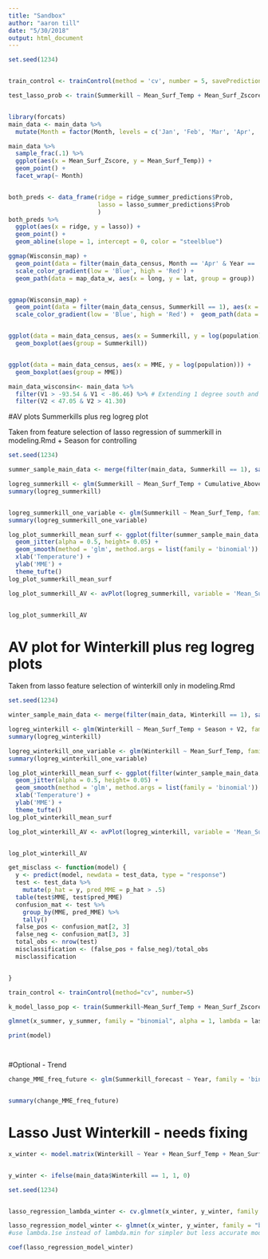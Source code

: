 ```yaml
---
title: "Sandbox"
author: "aaron till"
date: "5/30/2018"
output: html_document
---
```





```r

set.seed(1234)


train_control <- trainControl(method = 'cv', number = 5, savePredictions = TRUE)

test_lasso_prob <- train(Summerkill ~ Mean_Surf_Temp + Mean_Surf_Zscore + layer_dif + Schmidt + Cumulative_Above_0 + population, data = main_data_census, ttrControl = train_control)



```


```r
library(forcats)
main_data <- main_data %>%
  mutate(Month = factor(Month, levels = c('Jan', 'Feb', 'Mar', 'Apr', 'May', 'Jun', 'Jul', 'Aug', 'Sep', 'Oct', 'Nov', 'Dec')))

main_data %>%
  sample_frac(.1) %>%
  ggplot(aes(x = Mean_Surf_Zscore, y = Mean_Surf_Temp)) +
  geom_point() +
  facet_wrap(~ Month)


both_preds <- data_frame(ridge = ridge_summer_predictions$Prob,
                         lasso = lasso_summer_predictions$Prob
                         )
both_preds %>%
  ggplot(aes(x = ridge, y = lasso)) +
  geom_point() +
  geom_abline(slope = 1, intercept = 0, color = "steelblue")


```

```r

ggmap(Wisconsin_map) +
  geom_point(data = filter(main_data_census, Month == 'Apr' & Year == '2010'), aes(x = V1, y = V2, color = population, alpha = population)) +
  scale_color_gradient(low = 'Blue', high = 'Red') +
  geom_path(data = map_data_w, aes(x = long, y = lat, group = group))


ggmap(Wisconsin_map) +
  geom_point(data = filter(main_data_census, Summerkill == 1), aes(x = V1, y = V2, color = population, alpha = population)) +
  scale_color_gradient(low = 'Blue', high = 'Red') +  geom_path(data = map_data_w, aes(x = long, y = lat, group = group))



```


```r

ggplot(data = main_data_census, aes(x = Summerkill, y = log(population))) +
  geom_boxplot(aes(group = Summerkill))


ggplot(data = main_data_census, aes(x = MME, y = log(population))) +
  geom_boxplot(aes(group = MME))


```





```r

main_data_wisconsin<- main_data %>% 
  filter(V1 > -93.54 & V1 < -86.46) %>% # Extending 1 degree south and west from wikipedia borders to incorporate all MMES
  filter(V2 < 47.05 & V2 > 41.30)

```

#AV plots Summerkills plus reg logreg plot

Taken from feature selection of lasso regression of summerkill in modeling.Rmd + Season for controlling


```r

set.seed(1234)

summer_sample_main_data <- merge(filter(main_data, Summerkill == 1), sample_n(filter(main_data, Summerkill == 0), size = 300), all = TRUE)

logreg_summerkill <- glm(Summerkill ~ Mean_Surf_Temp + Cumulative_Above_0 + V2 + Season, family = 'binomial', data= summer_sample_main_data)
summary(logreg_summerkill)


logreg_summerkill_one_variable <- glm(Summerkill ~ Mean_Surf_Temp, family = 'binomial', data= filter(main_data, Season == 'Summer'))
summary(logreg_summerkill_one_variable)

```

```r

log_plot_summerkill_mean_surf <- ggplot(filter(summer_sample_main_data, Season == 'Summer'), aes(x= Mean_Surf_Temp, y = Summerkill)) +
  geom_jitter(alpha = 0.5, height= 0.05) +
  geom_smooth(method = 'glm', method.args = list(family = 'binomial')) +
  xlab('Temperature') +
  ylab('MME') +
  theme_tufte()
log_plot_summerkill_mean_surf

log_plot_summerkill_AV <- avPlot(logreg_summerkill, variable = 'Mean_Surf_Temp',xlab = 'Mean Surface Temperature | Others', ylab = 'Summerkill | Others')


log_plot_summerkill_AV      

```




# AV plot for Winterkill plus reg logreg plots

Taken from lasso feature selection of winterkill only in modeling.Rmd

```r

set.seed(1234)

winter_sample_main_data <- merge(filter(main_data, Winterkill == 1), sample_n(filter(main_data, Winterkill == 0), size = 300), all = TRUE)

logreg_winterkill <- glm(Winterkill ~ Mean_Surf_Temp + Season + V2, family = 'binomial', data= winter_sample_main_data)
summary(logreg_winterkill)

logreg_winterkill_one_variable <- glm(Winterkill ~ Mean_Surf_Temp, family = 'binomial', data= filter(main_data, Season == 'Winter'))
summary(logreg_winterkill_one_variable)


```

```r

log_plot_winterkill_mean_surf <- ggplot(filter(winter_sample_main_data, Season == 'Winter'), aes(x= Mean_Surf_Temp, y = Winterkill)) +
  geom_jitter(alpha = 0.5, height= 0.05) +
  geom_smooth(method = 'glm', method.args = list(family = 'binomial')) +
  xlab('Temperature') +
  ylab('MME') +
  theme_tufte()
log_plot_winterkill_mean_surf

log_plot_winterkill_AV <- avPlot(logreg_winterkill, variable = 'Mean_Surf_Temp',xlab = 'Mean Surface Temperature | Others', ylab = 'Summerkill | Others')


log_plot_winterkill_AV      

```


```r

get_misclass <- function(model) {
  y <- predict(model, newdata = test_data, type = "response")
  test <- test_data %>%
    mutate(p_hat = y, pred_MME = p_hat > .5)
  table(test$MME, test$pred_MME)
  confusion_mat <- test %>%
    group_by(MME, pred_MME) %>%
    tally()
  false_pos <- confusion_mat[2, 3]
  false_neg <- confusion_mat[3, 3]
  total_obs <- nrow(test)
  misclassification <- (false_pos + false_neg)/total_obs
  misclassification


}
```


```r

train_control <- trainControl(method="cv", number=5)

k_model_lasso_pop <- train(Summerkill~Mean_Surf_Temp + Mean_Surf_Zscore + layer_dif + Schmidt + Cumulative_Above_0 + population + V1 + V2, main_data_census, data=main_data_census, trControl=train_control, method="glmnet", )

glmnet(x_summer, y_summer, family = "binomial", alpha = 1, lambda = lasso_regression_lambda_summer$lambda.min)

print(model)




```

#Optional - Trend


```r

change_MME_freq_future <- glm(Summerkill_forecast ~ Year, family = 'binomial', data=  )


summary(change_MME_freq_future) 

```


# Lasso Just Winterkill - needs fixing

```r

x_winter <- model.matrix(Winterkill ~ Year + Mean_Surf_Temp + Mean_Surf_Zscore + layer_dif + Season + Schmidt + Variance_After_Ice_30 + Cumulative_Above_0 + Ice_Duration + V2, main_data) 


y_winter <- ifelse(main_data$Winterkill == 1, 1, 0)

```



```r
set.seed(1234)


lasso_regression_lambda_winter <- cv.glmnet(x_winter, y_winter, family = "binomial", alpha = 1) # alpha = 0 ridge, 1 for lasso, between 0 and 1 for elastic 

lasso_regression_model_winter <- glmnet(x_winter, y_winter, family = "binomial", alpha = 1, lambda = lasso_regression_lambda_winter$lambda.1se) # alpha = 0 ridge, 1 for lasso, between 0 and 1 for elastic 
#use lambda.1se instead of lambda.min for simpler but less accurate model

coef(lasso_regression_model_winter)

```
